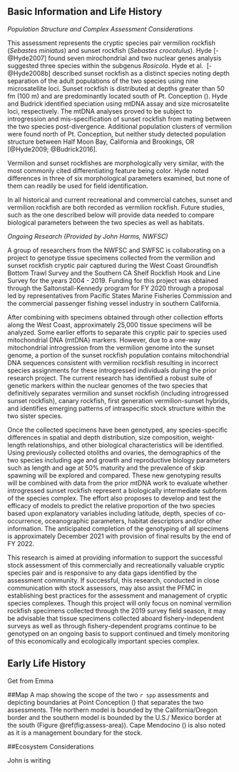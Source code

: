 ## Basic Information and Life History


*Population Structure and Complex Assessment Considerations*

This assessment represents the cryptic species pair vermilion rockfish 
(*Sebastes miniatus*) and sunset rockfish (*Sebastes crocotulus*).
Hyde [-@Hyde2007] found seven mirochondrial and two nuclear genes analysis suggested 
three species within the subgenus *Rosicola*. Hyde et al. 
[-@Hyde2008b] described sunset rockfish as a distinct species noting depth separation 
of the adult populations of the two species using nine microsatellite loci. 
Sunset rockfish is distributed at depths 
greater than 50 fm (100 m) and are predominantly located south of Pt. Conception (\PtC). 
Hyde and Budrick identified speciation using mtDNA assay and size microsatelite loci, 
respectively.  The mtDNA analyses proved to be subject to introgression and mis-specification 
of sunset rockfish from mating between the two species post-divergence.
Additional population clusters of vermilion were found north of Pt. Conception, but neither 
study detected population structure between Half Moon Bay, California and Brookings, 
OR [@Hyde2009; @Budrick2016].

Vermilion and sunset rockfishes are morphologically very similar, with the most commonly 
cited differentiating feature being color. Hyde noted differences in three of six morphological 
parameters examined, but none of them can readily be used for field identification.

In all historical and current recreational and commercial catches, sunset and 
vermilion rockfish are both recorded as vermilion rockfish.  Future studies, 
such as the one described below will provide data needed to compare biological 
parameters between the two species as well as habitats.

_Ongoing Research (Provided by John Harms, NWFSC)_

A group of researchers from the NWFSC and SWFSC is collaborating on a project to genotype tissue specimens collected from the vermilion and sunset rockfish cryptic pair captured during the West Coast Groundfish Bottom Trawl Survey and the Southern CA Shelf Rockfish Hook and Line Survey for the years 2004 - 2019.  Funding for this project was obtained through the Saltonstall-Kennedy program for FY 2020 through a proposal led by representatives from Pacific States Marine Fisheries Commission and the commercial passenger fishing vessel industry in southern California.  

After combining with specimens obtained through other collection efforts along the West Coast, approximately 25,000 tissue specimens will be analyzed.  Some earlier efforts to separate this cryptic pair to species used mitochondrial DNA (mtDNA) markers.  However, due to a one-way mitochondrial introgression from the vermilion genome into the sunset genome, a portion of the sunset rockfish population contains mitochondrial DNA sequences consistent with vermilion rockfish resulting in incorrect species assignments for these introgressed individuals during the prior research project.  The current research has identified a robust suite of genetic markers within the nuclear genomes of the two species that definitively separates vermilion and sunset rockfish (including  introgressed sunset rockfish), canary rockfish, first generation vermilion-sunset hybrids, and identifies emerging patterns of intraspecific stock structure within the two sister species.

Once the collected specimens have been genotyped, any species-specific differences in spatial and depth distribution, size composition, weight-length relationships, and other biological characteristics will be identified.  Using previously collected otoliths and ovaries, the demographics of the two species including age and growth and reproductive biology parameters such as length and age at 50% maturity and the prevalence of skip spawning will be explored and compared.  These new genotyping results will be combined with data from the prior mtDNA work to  evaluate whether introgressed sunset rockfish represent a biologically intermediate subform of the species complex.  The effort also proposes to develop and test the efficacy of models to predict the relative proportion of the two species based upon explanatory variables including latitude, depth, species of co-occurrence, oceanographic parameters, habitat descriptors and/or other information.  The anticipated completion of the genotyping of all specimens is approximately December 2021 with provision of final results by the end of FY 2022.

This research is aimed at providing information to support the successful stock assessment of this commercially and recreationally valuable cryptic species pair and is responsive to any data gaps identified by the assessment community.  If successful, this research, conducted in close communication with stock assessors, may also assist the PFMC in establishing best practices for the assessment and management of cryptic species complexes.  Though this project will only focus on nominal vermilion rockfish specimens collected through the 2019 survey field season, it may be advisable that tissue specimens collected aboard fishery-independent surveys as well as through fishery-dependent programs continue to be genotyped on an ongoing basis to support continued and timely monitoring of this economically and ecologically important species complex.


## Early Life History

Get from Emma

##Map
A map showing the scope of the two `r spp` assessments and depicting boundaries at Point Conception (\PtC) that separates the two assessments. THe northern model is bounded by the California/Oregon border and the southern model is bounded by the U.S./ Mexico border at the south (Figure \@ref(fig:assess-area)). Cape Mendocino (\CapeM) is also noted as it is a management boundary for the stock.


##Ecosystem Considerations

John is writing



